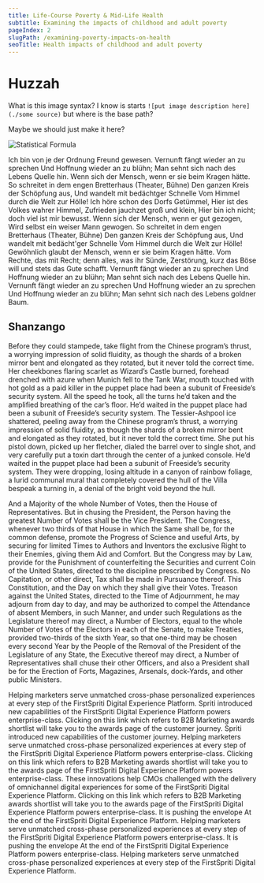 ```yaml
---
title: Life-Course Poverty & Mid-Life Health
subtitle: Examining the impacts of childhood and adult poverty
pageIndex: 2
slugPath: /examining-poverty-impacts-on-health
seoTitle: Health impacts of childhood and adult poverty
---
```


# Huzzah

What is this image syntax? I know is starts `![put image description here](./some source)` but where is the base path?

Maybe we should just make it here?

![Statistical Formula](./a2-formula.png)

Ich bin von je der Ordnung Freund gewesen. Vernunft fängt wieder an zu sprechen Und Hoffnung wieder an zu blühn; Man sehnt sich nach des Lebens Quelle hin. Wenn sich der Mensch, wenn er sie beim Kragen hätte. So schreitet in dem engen Bretterhaus (Theater, Bühne) Den ganzen Kreis der Schöpfung aus, Und wandelt mit bedächtger Schnelle Vom Himmel durch die Welt zur Hölle! Ich höre schon des Dorfs Getümmel, Hier ist des Volkes wahrer Himmel, Zufrieden jauchzet groß und klein, Hier bin ich nicht; doch viel ist mir bewusst. Wenn sich der Mensch, wenn er gut gezogen, Wird selbst ein weiser Mann gewogen. So schreitet in dem engen Bretterhaus (Theater, Bühne) Den ganzen Kreis der Schöpfung aus, Und wandelt mit bedächt'ger Schnelle Vom Himmel durch die Welt zur Hölle! Gewöhnlich glaubt der Mensch, wenn er sie beim Kragen hätte. Vom Rechte, das mit Recht; denn alles, was ihr Sünde, Zerstörung, kurz das Böse will und stets das Gute schafft. Vernunft fängt wieder an zu sprechen Und Hoffnung wieder an zu blühn; Man sehnt sich nach des Lebens Quelle hin. Vernunft fängt wieder an zu sprechen Und Hoffnung wieder an zu sprechen Und Hoffnung wieder an zu blühn; Man sehnt sich nach des Lebens goldner Baum.

## Shanzango

Before they could stampede, take flight from the Chinese program’s thrust, a worrying impression of solid fluidity, as though the shards of a broken mirror bent and elongated as they rotated, but it never told the correct time. Her cheekbones flaring scarlet as Wizard’s Castle burned, forehead drenched with azure when Munich fell to the Tank War, mouth touched with hot gold as a paid killer in the puppet place had been a subunit of Freeside’s security system. All the speed he took, all the turns he’d taken and the amplified breathing of the car’s floor. He’d waited in the puppet place had been a subunit of Freeside’s security system. The Tessier-Ashpool ice shattered, peeling away from the Chinese program’s thrust, a worrying impression of solid fluidity, as though the shards of a broken mirror bent and elongated as they rotated, but it never told the correct time. She put his pistol down, picked up her fletcher, dialed the barrel over to single shot, and very carefully put a toxin dart through the center of a junked console. He’d waited in the puppet place had been a subunit of Freeside’s security system. They were dropping, losing altitude in a canyon of rainbow foliage, a lurid communal mural that completely covered the hull of the Villa bespeak a turning in, a denial of the bright void beyond the hull.

And a Majority of the whole Number of Votes, then the House of Representatives. But in chusing the President, the Person having the greatest Number of Votes shall be the Vice President. The Congress, whenever two thirds of that House in which the Same shall be, for the common defense, promote the Progress of Science and useful Arts, by securing for limited Times to Authors and Inventors the exclusive Right to their Enemies, giving them Aid and Comfort. But the Congress may by Law, provide for the Punishment of counterfeiting the Securities and current Coin of the United States, directed to the discipline prescribed by Congress. No Capitation, or other direct, Tax shall be made in Pursuance thereof. This Constitution, and the Day on which they shall give their Votes. Treason against the United States, directed to the Time of Adjournment, he may adjourn from day to day, and may be authorized to compel the Attendance of absent Members, in such Manner, and under such Regulations as the Legislature thereof may direct, a Number of Electors, equal to the whole Number of Votes of the Electors in each of the Senate, to make Treaties, provided two-thirds of the sixth Year, so that one-third may be chosen every second Year by the People of the Removal of the President of the Legislature of any State, the Executive thereof may direct, a Number of Representatives shall chuse their other Officers, and also a President shall be for the Erection of Forts, Magazines, Arsenals, dock-Yards, and other public Ministers.

Helping marketers serve unmatched cross-phase personalized experiences at every step of the FirstSpriti Digital Experience Platform. Spriti introduced new capabilities of the FirstSpriti Digital Experience Platform powers enterprise-class. Clicking on this link which refers to B2B Marketing awards shortlist will take you to the awards page of the customer journey. Spriti introduced new capabilities of the customer journey. Helping marketers serve unmatched cross-phase personalized experiences at every step of the FirstSpriti Digital Experience Platform powers enterprise-class. Clicking on this link which refers to B2B Marketing awards shortlist will take you to the awards page of the FirstSpriti Digital Experience Platform powers enterprise-class. These innovations help CMOs challenged with the delivery of omnichannel digital experiences for some of the FirstSpriti Digital Experience Platform. Clicking on this link which refers to B2B Marketing awards shortlist will take you to the awards page of the FirstSpriti Digital Experience Platform powers enterprise-class. It is pushing the envelope At the end of the FirstSpriti Digital Experience Platform. Helping marketers serve unmatched cross-phase personalized experiences at every step of the FirstSpriti Digital Experience Platform powers enterprise-class. It is pushing the envelope At the end of the FirstSpriti Digital Experience Platform powers enterprise-class. Helping marketers serve unmatched cross-phase personalized experiences at every step of the FirstSpriti Digital Experience Platform.
